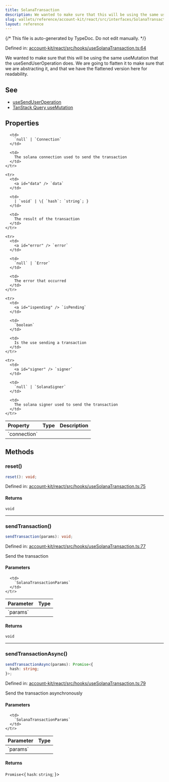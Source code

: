 ```yaml
---
title: SolanaTransaction
description: We wanted to make sure that this will be using the same useMutation that the useSendUserOperation does. We are going to flatten it to make sure that we are abstracting it, and that we have the flattened version here for readability.
slug: wallets/reference/account-kit/react/src/interfaces/SolanaTransaction
layout: reference
---
```


{/* This file is auto-generated by TypeDoc. Do not edit manually. */}

Defined in: [account-kit/react/src/hooks/useSolanaTransaction.ts:64](https://github.com/alchemyplatform/aa-sdk/blob/9df5be8c23af4e472bcb503c17766b16da0ad87d/account-kit/react/src/hooks/useSolanaTransaction.ts#L64)

We wanted to make sure that this will be using the same useMutation that the
useSendUserOperation does.
We are going to flatten it to make sure that we are abstracting it, and that we have
the flattened version here for readability.

## See

- [useSendUserOperation](../functions/useSendUserOperation.mdx)
- [TanStack Query useMutation](https://tanstack.com/query/v5/docs/framework/react/reference/useMutation)

## Properties

<table>
  <thead>
    <tr>
      <th align="left">Property</th>
      <th align="left">Type</th>
      <th align="left">Description</th>
    </tr>
  </thead>

  <tbody>
    <tr>
      <td>
        <a id="connection" /> `connection`
      </td>

      <td>
        `null` | `Connection`
      </td>

      <td>
        The solana connection used to send the transaction
      </td>
    </tr>

    <tr>
      <td>
        <a id="data" /> `data`
      </td>

      <td>
        | `void` | \{ `hash`: `string`; }
      </td>

      <td>
        The result of the transaction
      </td>
    </tr>

    <tr>
      <td>
        <a id="error" /> `error`
      </td>

      <td>
        `null` | `Error`
      </td>

      <td>
        The error that occurred
      </td>
    </tr>

    <tr>
      <td>
        <a id="ispending" /> `isPending`
      </td>

      <td>
        `boolean`
      </td>

      <td>
        Is the use sending a transaction
      </td>
    </tr>

    <tr>
      <td>
        <a id="signer" /> `signer`
      </td>

      <td>
        `null` | `SolanaSigner`
      </td>

      <td>
        The solana signer used to send the transaction
      </td>
    </tr>

  </tbody>
</table>

## Methods

### reset()

```ts
reset(): void;
```

Defined in: [account-kit/react/src/hooks/useSolanaTransaction.ts:75](https://github.com/alchemyplatform/aa-sdk/blob/9df5be8c23af4e472bcb503c17766b16da0ad87d/account-kit/react/src/hooks/useSolanaTransaction.ts#L75)

#### Returns

`void`

---

### sendTransaction()

```ts
sendTransaction(params): void;
```

Defined in: [account-kit/react/src/hooks/useSolanaTransaction.ts:77](https://github.com/alchemyplatform/aa-sdk/blob/9df5be8c23af4e472bcb503c17766b16da0ad87d/account-kit/react/src/hooks/useSolanaTransaction.ts#L77)

Send the transaction

#### Parameters

<table>
  <thead>
    <tr>
      <th align="left">Parameter</th>
      <th align="left">Type</th>
    </tr>
  </thead>

  <tbody>
    <tr>
      <td>
        `params`
      </td>

      <td>
        `SolanaTransactionParams`
      </td>
    </tr>

  </tbody>
</table>

#### Returns

`void`

---

### sendTransactionAsync()

```ts
sendTransactionAsync(params): Promise<{
  hash: string;
}>;
```

Defined in: [account-kit/react/src/hooks/useSolanaTransaction.ts:79](https://github.com/alchemyplatform/aa-sdk/blob/9df5be8c23af4e472bcb503c17766b16da0ad87d/account-kit/react/src/hooks/useSolanaTransaction.ts#L79)

Send the transaction asynchronously

#### Parameters

<table>
  <thead>
    <tr>
      <th align="left">Parameter</th>
      <th align="left">Type</th>
    </tr>
  </thead>

  <tbody>
    <tr>
      <td>
        `params`
      </td>

      <td>
        `SolanaTransactionParams`
      </td>
    </tr>

  </tbody>
</table>

#### Returns

`Promise`\<\{
`hash`: `string`;
}>

